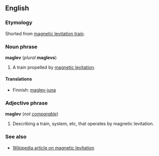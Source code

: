 ==English==
===Etymology===
Shorted from [[magnetic levitation train]].

===Noun phrase===
'''maglev''' (''plural'' '''maglevs''')

#A train propelled by [[magnetic levitation]].

====Translations====

*Finnish: [[maglev-juna]]

===Adjective phrase===
'''maglev''' (''not [[comparable]]'')

#Describing a train, system, etc, that operates by magnetic levitation.

===See also===
*[[en:Magnetic_levitation|Wikipedia article on magnetic levitation]]